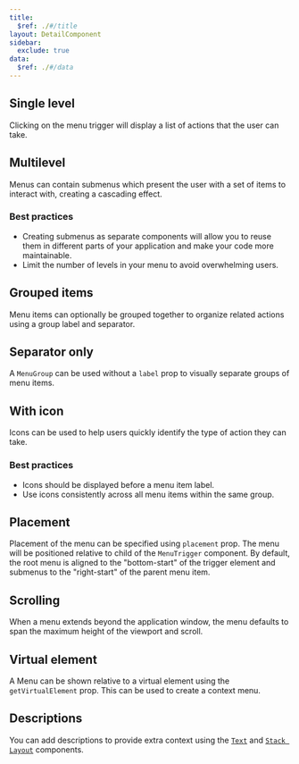 ```yaml
---
title:
  $ref: ./#/title
layout: DetailComponent
sidebar:
  exclude: true
data:
  $ref: ./#/data
---
```


<LivePreview componentName="menu" exampleName="SingleLevel" >

## Single level

Clicking on the menu trigger will display a list of actions that the user can take.

</LivePreview>

<LivePreview componentName="menu" exampleName="Multilevel" >

## Multilevel

Menus can contain submenus which present the user with a set of items to interact with, creating a cascading effect.

### Best practices

- Creating submenus as separate components will allow you to reuse them in different parts of your application and make your code more maintainable.
- Limit the number of levels in your menu to avoid overwhelming users.

</LivePreview>

<LivePreview componentName="menu" exampleName="GroupedItems" >

## Grouped items

Menu items can optionally be grouped together to organize related actions using a group label and separator.

</LivePreview>

<LivePreview componentName="menu" exampleName="SeparatorOnly" >

## Separator only

A `MenuGroup` can be used without a `label` prop to visually separate groups of menu items.

</LivePreview>

<LivePreview componentName="menu" exampleName="WithIcon" >

## With icon

Icons can be used to help users quickly identify the type of action they can take.

### Best practices

- Icons should be displayed before a menu item label.
- Use icons consistently across all menu items within the same group.

</LivePreview>

<LivePreview componentName="menu" exampleName="Placement" >

## Placement

Placement of the menu can be specified using `placement` prop. The menu will be positioned relative to child of the `MenuTrigger` component.
By default, the root menu is aligned to the "bottom-start" of the trigger element and submenus to the "right-start" of the parent menu item.

</LivePreview>

<LivePreview componentName="menu" exampleName="Scrolling" >

## Scrolling

When a menu extends beyond the application window, the menu defaults to span the maximum height of the viewport and scroll.

</LivePreview>

<LivePreview componentName="menu" exampleName="VirtualElement" >

## Virtual element

A Menu can be shown relative to a virtual element using the `getVirtualElement` prop. This can be used to create a context menu.

</LivePreview>
<LivePreview componentName="menu" exampleName="Descriptions" >

## Descriptions

You can add descriptions to provide extra context using the [`Text`](../text) and [`Stack Layout`](../stack-layout) components.

</LivePreview>
